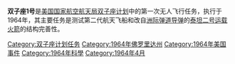 {{noteTA
|G1=Aero
|T=zh-tw:雙子星1號;zh-hk:雙子座1號;zh-cn:双子座1号;
|1=zh-tw:雙子星;zh-hk:雙子座;zh-cn:双子座;
}}
{{Infobox spaceflight
| operator           = [[美国国家航空航天局|美国国家航空航天局]]
| name               = 双子座1号
| insignia           = GeminiPatch.png
| crew_callsign      = 双子座1号
| crew_size          = 0
| launch_site        = [[卡纳维尔角|卡纳维尔角]]
| launch_date        = 1964年4月8日<br />16:01:01.69 {{lang|en|[[UTC|UTC]]}}<br />{{lang|en|LC 19}}
| orbit_apoapsis     = 320.6千米
| orbit_periapsis    = 160.5千米
| orbit_period       = 89.3分钟
| orbit_inclination  = 32.59
| distance_travelled = 2,789,864千米
| decay_date         = 1964年4月12日<br />15:00:00 {{lang|en|UTC}}
| mission_duration   = 4小时50分钟
| orbits_completed   = 63

| next_mission       = [[File:GeminiPatch.png|25px]] [[双子座2号|双子座2号]]
| programme          = [[双子座计划|双子座计划]]
| previous_mission   = 无
|}}

'''双子座1号'''是[[美国国家航空航天局|美国国家航空航天局]][[双子座计划|双子座计划]]中的第一次无人飞行任务，执行于1964年，其主要任务是测试第二代航天飞船和改自[[洲际弹道导弹|洲际弹道导弹]]的[[泰坦二号运载火箭|泰坦二号运载火箭]]的结构完善性。

{{双子座计划}}
[[Category:双子座计划任务|Category:双子座计划任务]]
[[Category:1964年佛罗里达州|Category:1964年佛罗里达州]]
[[Category:1964年美国事件|Category:1964年美国事件]]
[[Category:1964年科學|Category:1964年科學]]
[[Category:1964年4月|Category:1964年4月]]